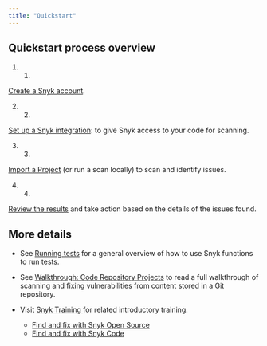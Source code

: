 ```yaml
---
title: "Quickstart"
---
```


## Quickstart process overview

1. 1.  
[Create a Snyk account](/getting-started/quickstart/create-a-snyk-account).

2. 2.  
[Set up a Snyk integration](/getting-started/quickstart/set-up-an-integration): to give Snyk access to your code for scanning.

3. 3.  
[Import a Project](/getting-started/quickstart/import-a-project) (or run a scan locally) to scan and identify issues.

4. 4.  
[Review the results](/getting-started/quickstart/view-snyk-scan-results) and take action based on the details of the issues found.

## More details

* See [Running tests](/getting-started/running-tests) for a general overview of how to use Snyk functions to run tests.

* See [Walkthrough: Code Repository Projects](/getting-started/walkthrough-code-repository-projects) to read a full walkthrough of scanning and fixing vulnerabilities from content stored in a Git repository.

* Visit [Snyk Training ](https://training.snyk.io/)for related introductory training:  
   * [Find and fix with Snyk Open Source](https://training.snyk.io/learning-paths/find-and-fix-with-snyk-open-source)  
   * [Find and fix with Snyk Code](https://training.snyk.io/learning-paths/find-code-path)